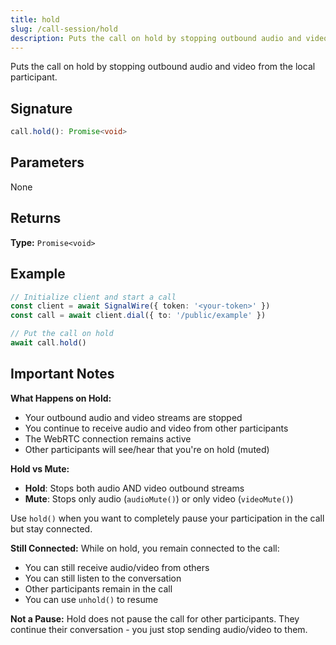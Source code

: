 ```yaml
---
title: hold
slug: /call-session/hold
description: Puts the call on hold by stopping outbound audio and video from the local participant.
---
```


Puts the call on hold by stopping outbound audio and video from the local participant.

## Signature

```typescript
call.hold(): Promise<void>
```

## Parameters

None

## Returns

**Type:** `Promise<void>`

## Example

```typescript
// Initialize client and start a call
const client = await SignalWire({ token: '<your-token>' })
const call = await client.dial({ to: '/public/example' })

// Put the call on hold
await call.hold()
```

## Important Notes

**What Happens on Hold:**
- Your outbound audio and video streams are stopped
- You continue to receive audio and video from other participants
- The WebRTC connection remains active
- Other participants will see/hear that you're on hold (muted)

**Hold vs Mute:**
- **Hold**: Stops both audio AND video outbound streams
- **Mute**: Stops only audio (`audioMute()`) or only video (`videoMute()`)

Use `hold()` when you want to completely pause your participation in the call but stay connected.

**Still Connected:** While on hold, you remain connected to the call:
- You can still receive audio/video from others
- You can still listen to the conversation
- Other participants remain in the call
- You can use `unhold()` to resume

**Not a Pause:** Hold does not pause the call for other participants. They continue their conversation - you just stop sending audio/video to them.
